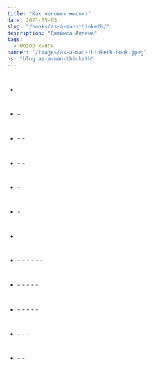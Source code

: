 ```yaml
---
title: "Как человек мыслит"
date: 2021-05-03
slug: "/books/as-a-man-thinketh/"
description: "Джеймса Аллена"
tags:
  - Обзор книги
banner: "/images/as-a-man-thinketh-book.jpeg"
ns: "blog.as-a-man-thinketh"
---
```


<div className="image-container">
    <div className="image_item">
    <Translation id="image_path" altTextId="title" tag="img" ns={props.data.post.ns} />
    </div>
</div>

<style jsx>{`
  .image-container {
    width: 300px;
    height: 300px;
    margin: auto;
    position: relative;
    margin-bottom: 260px;
    text-align: center;
  }
   .image-container img {
    margin-top: 0.5rem;
    max-width: 100%;
    max-height: 100%;
  }
`}</style>

<Translation id="main_heading" tag="h2" ns={props.data.post.ns} />

<Translation id="main_description" tag="p" ns={props.data.post.ns} />

<Translation id="key_points" tag="h3" ns={props.data.post.ns} />

<Translation id="key_points_sum" tag="p" ns={props.data.post.ns} />

#

> <Translation id="mind_quote" tag="span" ns={props.data.post.ns} />

#

- <Translation id="mind_thoughts" tag="strong" ns={props.data.post.ns} />

#

- <Translation id="circumstances" tag="strong" ns={props.data.post.ns} />
  - <Translation id="circumstances_subItem1" tag="span" ns={props.data.post.ns} />

#

- <Translation id="attraction" tag="strong" ns={props.data.post.ns} />
  - <Translation id="attraction_subItem1" tag="span" ns={props.data.post.ns} />
  - <Translation id="attraction_subItem2" tag="span" ns={props.data.post.ns} />

#

- <Translation id="suffering" tag="strong" ns={props.data.post.ns} />
  - <Translation id="suffering_subItem1" tag="span" ns={props.data.post.ns} />
  - <Translation id="suffering_subItem2" tag="span" ns={props.data.post.ns} />

#

- <Translation id="mind_garden" tag="strong" ns={props.data.post.ns} />
  - <Translation id="mind_garden_subItem1" tag="span" ns={props.data.post.ns} />

#

- <Translation id="full_life" tag="strong" ns={props.data.post.ns} />
  - <Translation id="full_life_subItem1" tag="span" ns={props.data.post.ns} />

#

- <Translation id="oppression" tag="strong" ns={props.data.post.ns} />

#

- <Translation id="success" tag="strong" ns={props.data.post.ns} />
  - <Translation id="success_subItem1" tag="span" ns={props.data.post.ns} />
  - <Translation id="success_subItem2" tag="span" ns={props.data.post.ns} />
  - <Translation id="success_subItem3" tag="span" ns={props.data.post.ns} />
  - <Translation id="success_subItem4" tag="span" ns={props.data.post.ns} />
  - <Translation id="success_subItem5" tag="span" ns={props.data.post.ns} />
  - <Translation id="success_subItem6" tag="span" ns={props.data.post.ns} />

#

- <Translation id="progress" tag="strong" ns={props.data.post.ns} />
  - <Translation id="progress_subItem1" tag="span" ns={props.data.post.ns} />
  - <Translation id="progress_subItem2" tag="span" ns={props.data.post.ns} />
  - <Translation id="progress_subItem3" tag="span" ns={props.data.post.ns} />
  - <Translation id="progress_subItem4" tag="span" ns={props.data.post.ns} />
  - <Translation id="progress_subItem5" tag="span" ns={props.data.post.ns} />

#

> <Translation id="goethe_quote" tag="span" ns={props.data.post.ns} />

#

- <Translation id="dreamers" tag="strong" ns={props.data.post.ns} />
  - <Translation id="dreamers_subItem1" tag="span" ns={props.data.post.ns} />
  - <Translation id="dreamers_subItem2" tag="span" ns={props.data.post.ns} />
  - <Translation id="dreamers_subItem3" tag="span" ns={props.data.post.ns} />
  - <Translation id="dreamers_subItem4" tag="span" ns={props.data.post.ns} />
  - <Translation id="dreamers_subItem5" tag="span" ns={props.data.post.ns} />

#

- <Translation id="effort" tag="strong" ns={props.data.post.ns} />
  - <Translation id="effort_subItem1" tag="span" ns={props.data.post.ns} />
  - <Translation id="effort_subItem2" tag="span" ns={props.data.post.ns} />
  - <Translation id="effort_subItem3" tag="span" ns={props.data.post.ns} />

#

- <Translation id="peace" tag="strong" ns={props.data.post.ns} />
  - <Translation id="peace_subItem1" tag="span" ns={props.data.post.ns} />
  - <Translation id="peace_subItem2" tag="span" ns={props.data.post.ns} />

#

<Translation id="takeaway_heading" tag="h3" ns={props.data.post.ns} />

<Translation id="takeaway_text1" tag="p" ns={props.data.post.ns} />

<Translation id="takeaway_text2" tag="p" ns={props.data.post.ns} />

<Translation id="takeaway_text3" tag="p" ns={props.data.post.ns} />

> <Translation id="covey_quote" tag="span" ns={props.data.post.ns} />
